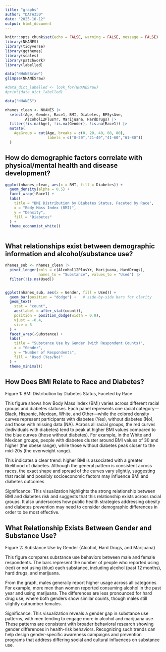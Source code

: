 ```yaml
---
title: "graphs"
author: "DATA350"
date: "2025-10-12"
output: html_document
---
```


```r
knitr::opts_chunk$set(echo = FALSE, warning = FALSE, message = FALSE)
library(NHANES)
library(tidyverse)
library(ggthemes)
library(scales)
library(patchwork)
library(labelled)

```

```r
data("NHANESraw")
glimpse(NHANESraw)

```

```r
#data_dict_labelled <- look_for(NHANESraw)
#print(data_dict_labelled)
```

```r

data("NHANES")

nhanes_clean <- NHANES |>
  select(Age, Gender, Race1, BMI, Diabetes, BPSysAve,
         Alcohol12PlusYr, Marijuana, HardDrugs) |>
  filter(!is.na(Age), !is.na(Gender), !is.na(Race1)) |>
  mutate(
    AgeGroup = cut(Age, breaks = c(0, 20, 40, 60, 80),
                   labels = c("0–20","21–40","41–60","61–80"))
  )


```
## How do demographic factors correlate with physical/mental health and disease development?
```r
ggplot(nhanes_clean, aes(x = BMI, fill = Diabetes)) +
  geom_density(alpha = 0.5) +
  facet_wrap(~Race1) +
  labs(
    title = "BMI Distribution by Diabetes Status, Faceted by Race",
    x = "Body Mass Index (BMI)",
    y = "Density",
    fill = "Diabetes"
  ) +
  theme_economist_white()



```

## What relationships exist between demographic information and alcohol/substance use?

```r

nhanes_sub <- nhanes_clean |>
  pivot_longer(cols = c(Alcohol12PlusYr, Marijuana, HardDrugs),
               names_to = "Substance", values_to = "Used") |>
  filter(!is.na(Used))


ggplot(nhanes_sub, aes(x = Gender, fill = Used)) +
  geom_bar(position = "dodge") +   # side-by-side bars for clarity
  geom_text(
    stat = "count",
    aes(label = after_stat(count)),
    position = position_dodge(width = 0.9),
    vjust = -0.4,
    size = 3
  ) +
  facet_wrap(~Substance) +
  labs(
    title = "Substance Use by Gender (with Respondent Counts)",
    x = "Gender",
    y = "Number of Respondents",
    fill = "Used (Yes/No)"
  ) +
  theme_minimal()


```

## How Does BMI Relate to Race and Diabetes?

Figure 1: BMI Distribution by Diabetes Status, Faceted by Race

This figure shows how Body Mass Index (BMI) varies across different racial groups and diabetes statuses. Each panel represents one racial category—Black, Hispanic, Mexican, White, and Other—while the colored density curves represent participants with diabetes (Yes), without diabetes (No), and those with missing data (NA).
Across all racial groups, the red curves (individuals with diabetes) tend to peak at higher BMI values compared to the blue curves (those without diabetes). For example, in the White and Mexican groups, people with diabetes cluster around BMI values of 30 and higher (the obese range), while those without diabetes peak closer to the mid-20s (the overweight range).

This indicates a clear trend: higher BMI is associated with a greater likelihood of diabetes. Although the general pattern is consistent across races, the exact shape and spread of the curves vary slightly, suggesting that racial and possibly socioeconomic factors may influence BMI and diabetes outcomes.


Significance:
This visualization highlights the strong relationship between BMI and diabetes risk and suggests that this relationship exists across racial groups. It also underscores how public health strategies addressing obesity and diabetes prevention may need to consider demographic differences in order to be most effective.


## What Relationship Exists Between Gender and Substance Use?

Figure 2: Substance Use by Gender (Alcohol, Hard Drugs, and Marijuana)

This figure compares substance use behaviors between male and female respondents. The bars represent the number of people who reported using (red) or not using (blue) each substance, including alcohol (past 12 months), hard drugs, and marijuana.

From the graph, males generally report higher usage across all categories. For example, more men than women reported consuming alcohol in the past year and using marijuana. The differences are less pronounced for hard drug use, where both genders show similar counts, though males still slightly outnumber females.

Significance:
This visualization reveals a gender gap in substance use patterns, with men tending to engage more in alcohol and marijuana use. These patterns are consistent with broader behavioral research showing gender differences in health-risk behaviors. Recognizing such trends can help design gender-specific awareness campaigns and prevention programs that address differing social and cultural influences on substance use.